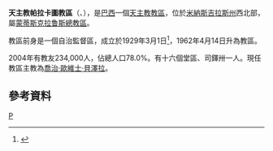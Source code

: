 {{Infobox Roman Catholic diocese
|name=雅努阿里亞
|jurisdiction=教區
|latin = Dioecesis Paracatuensis

|image =
|caption = 
|location = [[巴西|巴西]]
|territory = [[米納斯吉拉斯州|米納斯吉拉斯州]]西北部
|population = 234,000

|rite = [[罗马礼|罗马礼]]
|patron =
|province =蒙蒂斯克拉鲁斯
|established = 1929年
|cathedral = 聖安多尼主教座堂
|co-cathedral =
|leadership = 主教
|website =
|patriarch=
|metropolitan =
|ordinary =喬治‧歐維士‧貝澤拉
|coadjutor archbishop =
|coadjutor bishop =
|auxiliary =
|emeritus =
}}
'''天主教帕拉卡圖教區'''（{{lang-la|Dioecesis Paracatuensis}}、{{lang-pt|Diocese de Paracatu}}），是[[巴西|巴西]]一個[[天主教|天主教]][[教區|教區]]，位於[[米納斯吉拉斯州|米納斯吉拉斯州]]西北部，屬[[天主教蒙蒂斯克拉鲁斯總教區|蒙蒂斯克拉鲁斯總教區]]。

教區前身是一個自治監督區，成立於1929年3月1日<ref>{{cite journal
|journal=[[宗座公報|宗座公報]]
|publisher=梵蒂岡出版社
|date=1931年
|volume=23
|title=''Pro munere sibi divinitus''
|page=317
|url=http://www.vatican.va/archive/aas/documents/AAS%2023%20%5B1931%5D%20-%20ocr.pdf
|access-date=2014-01-06
|archive-date=2010-03-27
|archive-url=https://web.archive.org/web/20100327070924/http://www.vatican.va/archive/aas/documents/AAS%2023%20%5B1931%5D%20-%20ocr.pdf
|dead-url=no
}}</ref>，1962年4月14日升為教區。

2004年有教友234,000人，佔總人口78.0%。有十六個堂區、司鐸卅一人。現任教區主教為[[喬治·歐維士·貝澤拉|喬治·歐維士·貝澤拉]]。

==參考資料==
{{reflist}}
[[Category:巴西天主教教區|P]]